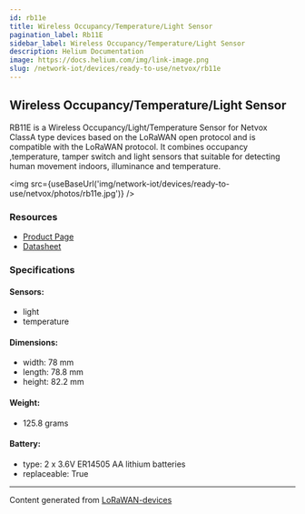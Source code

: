 ```yaml
---
id: rb11e
title: Wireless Occupancy/Temperature/Light Sensor
pagination_label: Rb11E
sidebar_label: Wireless Occupancy/Temperature/Light Sensor
description: Helium Documentation
image: https://docs.helium.com/img/link-image.png
slug: /network-iot/devices/ready-to-use/netvox/rb11e
---
```



<LegacyContentBanner />

## Wireless Occupancy/Temperature/Light Sensor

RB11E is a Wireless Occupancy/Light/Temperature Sensor for Netvox ClassA type devices based on the
LoRaWAN open protocol and is compatible with the LoRaWAN protocol. It combines occupancy
,temperature, tamper switch and light sensors that suitable for detecting human movement indoors,
illuminance and temperature.

<img src={useBaseUrl('img/network-iot/devices/ready-to-use/netvox/photos/rb11e.jpg')} />

### Resources

- [Product Page](http://www.netvox.com.tw/product.asp?pro=RB11E)
- [Datasheet](http://www.netvox.com.tw/um/RB11E/RB11Edatasheet.pdf)

### Specifications

#### Sensors:

- light
- temperature

#### Dimensions:

- width: 78 mm
- length: 78.8 mm
- height: 82.2 mm

#### Weight:

- 125.8 grams

#### Battery:

- type: 2 x 3.6V ER14505 AA lithium batteries
- replaceable: True

---

Content generated from [LoRaWAN-devices](https://github.com/TheThingsNetwork/lorawan-devices)
